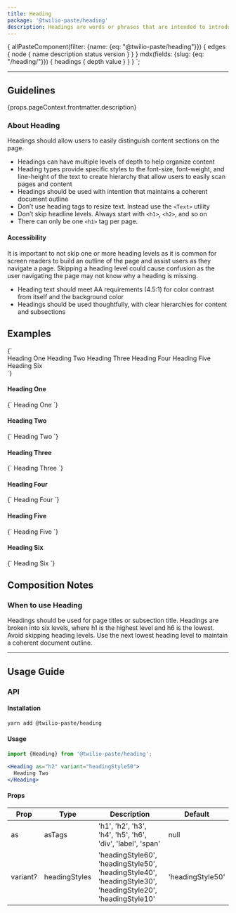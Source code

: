 ```yaml
---
title: Heading
package: '@twilio-paste/heading'
description: Headings are words or phrases that are intended to introduce sections of content. Headings are often used for page titles, as well as subsections within the page.
---
```



  {
    allPasteComponent(filter: {name: {eq: "@twilio-paste/heading"}}) {
      edges {
        node {
          name
          description
          status
          version
        }
      }
    }
    mdx(fields: {slug: {eq: "/heading/"}}) {
      headings {
        depth
        value
      }
    }
  }
`;

<ComponentHeader
  name={props.pageContext.frontmatter.title}
  categoryRoute={SidebarCategoryRoutes.COMPONENTS}
  githubUrl="https://github.com/twilio-labs/paste/tree/master/packages/paste-core/components/heading"
  storybookUrl="https://twilio-labs.github.io/paste/?path=/story/components-heading--default"
  data={props.data.allPasteComponent.edges}
/>

---

<contentwrapper>

<TableOfContents headings={props.data.mdx.headings} />

<content>

## Guidelines

<Paragraph>{props.pageContext.frontmatter.description}</Paragraph>

### About Heading

<Paragraph>Headings should allow users to easily distinguish content sections on the page.</Paragraph>

- Headings can have multiple levels of depth to help organize content
- Heading types provide specific styles to the font-size, font-weight, and line-height of the text to create hierarchy that allow users to easily scan pages and content
- Headings should be used with intention that maintains a coherent document outline
- Don’t use heading tags to resize text. Instead use the `<Text>` utility
- Don’t skip headline levels. Always start with `<h1>`, `<h2>`, and so on
- There can only be one `<h1>` tag per page.

#### Accessibility

It is important to not skip one or more heading levels as it is common for screen readers to build an outline of the page and assist users as they navigate a page. Skipping a heading level could cause confusion as the user navigating the page may not know why a heading is missing.

- Heading text should meet AA requirements (4.5:1) for color contrast from itself and the background color
- Headings should be used thoughtfully, with clear hierarchies for content and subsections

## Examples

<LivePreview scope={{Heading}} language="jsx">
  {`<div>
  <Heading as="h1" variant="headingStyle60">
    Heading One
  </Heading>

  <Heading as="h2" variant="headingStyle50">
    Heading Two
  </Heading>

  <Heading as="h3" variant="headingStyle40">
    Heading Three
  </Heading>

  <Heading as="h4" variant="headingStyle30">
    Heading Four
  </Heading>

  <Heading as="h5" variant="headingStyle20">
    Heading Five
  </Heading>

  <Heading as="h6" variant="headingStyle10">
    Heading Six
  </Heading>
</div>`}
</LivePreview>

#### Heading One

<LivePreview scope={{Heading}} language="jsx">
  {`<Heading as="h1" variant="headingStyle60">
  Heading One
</Heading>`}
</LivePreview>

#### Heading Two

<LivePreview scope={{Heading}} language="jsx">
  {`<Heading as="h2" variant="headingStyle50">
  Heading Two
</Heading>`}
</LivePreview>

#### Heading Three

<LivePreview scope={{Heading}} language="jsx">
  {`<Heading as="h3" variant="headingStyle40">
  Heading Three
</Heading>`}
</LivePreview>

#### Heading Four

<LivePreview scope={{Heading}} language="jsx">
  {`<Heading as="h4" variant="headingStyle30">
  Heading Four
</Heading>`}
</LivePreview>

#### Heading Five

<LivePreview scope={{Heading}} language="jsx">
  {`<Heading as="h5" variant="headingStyle20">
  Heading Five
</Heading>`}
</LivePreview>

#### Heading Six

<LivePreview scope={{Heading}} language="jsx">
  {`<Heading as="h6" variant="headingStyle10">
  Heading Six
</Heading>`}
</LivePreview>

## Composition Notes

### When to use Heading

Headings should be used for page titles or subsection title. Headings are broken into six levels, where h1 is the highest level and h6 is the lowest. Avoid skipping heading levels. Use the next lowest heading level to maintain a coherent document outline.

<DoDont>
  <Do
    title="Do"
    body="Use headings for titles to specific sections of content."
  />
  <Dont title="Don't" body="Don’t use headings for pure stylistic purposes." />
</DoDont>

<DoDont>
  <Do
    title="Do"
    body="Use headings in order, so your content reads like an outline."
  />
  <Dont title="Don't" body="Don’t use headings out of order." />
</DoDont>

***

## Usage Guide

### API

#### Installation

```bash
yarn add @twilio-paste/heading
```

#### Usage

```jsx
import {Heading} from '@twilio-paste/heading';

<Heading as="h2" variant="headingStyle50">
  Heading Two
</Heading>
```

#### Props

| Prop           | Type                  | Description                                                                                                 | Default          |
| -------------- | --------------------- | ----------------------------------------------------------------------------------------------------------- | ---------------- |
| as             | asTags                | 'h1', 'h2', 'h3', 'h4', 'h5', 'h6', 'div', 'label', 'span'                                                  | null             |
| variant?       | headingStyles         | 'headingStyle60', 'headingStyle50', 'headingStyle40', 'headingStyle30', 'headingStyle20', 'headingStyle10'  | 'headingStyle50' |

<Box marginTop="space90">
  <Changelog />
</Box>

</content>

</contentwrapper>
